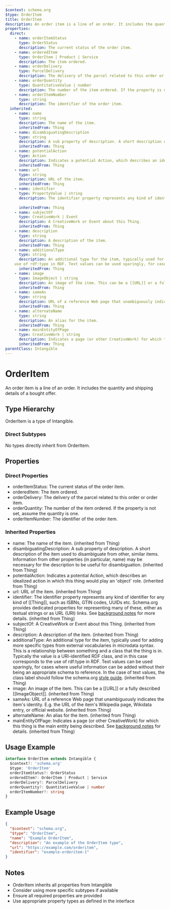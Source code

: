 ```yaml
---
$context: schema.org
$type: OrderItem
title: OrderItem
description: An order item is a line of an order. It includes the quantity and shipping details of a bought offer.
properties:
  direct:
    - name: orderItemStatus
      type: OrderStatus
      description: The current status of the order item.
    - name: orderedItem
      type: OrderItem | Product | Service
      description: The item ordered.
    - name: orderDelivery
      type: ParcelDelivery
      description: The delivery of the parcel related to this order or order item.
    - name: orderQuantity
      type: QuantitativeValue | number
      description: The number of the item ordered. If the property is not set, assume the quantity is one.
    - name: orderItemNumber
      type: string
      description: The identifier of the order item.
  inherited:
    - name: name
      type: string
      description: The name of the item.
      inheritedFrom: Thing
    - name: disambiguatingDescription
      type: string
      description: A sub property of description. A short description of the item used to disambiguate from other, similar items. Information from other properties (in particular, name) may be necessary for the description to be useful for disambiguation.
      inheritedFrom: Thing
    - name: potentialAction
      type: Action
      description: Indicates a potential Action, which describes an idealized action in which this thing would play an 'object' role.
      inheritedFrom: Thing
    - name: url
      type: string
      description: URL of the item.
      inheritedFrom: Thing
    - name: identifier
      type: PropertyValue | string
      description: The identifier property represents any kind of identifier for any kind of [[Thing]], such as ISBNs, GTIN codes, UUIDs etc. Schema.org provides dedicated properties for representing many of these, either as textual strings or as URL (URI) links. See [background notes](/docs/datamodel.html#identifierBg) for more details.
        
      inheritedFrom: Thing
    - name: subjectOf
      type: CreativeWork | Event
      description: A CreativeWork or Event about this Thing.
      inheritedFrom: Thing
    - name: description
      type: string
      description: A description of the item.
      inheritedFrom: Thing
    - name: additionalType
      type: string
      description: An additional type for the item, typically used for adding more specific types from external vocabularies in microdata syntax. This is a relationship between something and a class that the thing is in. Typically the value is a URI-identified RDF class, and in this case corresponds to the
    use of rdf:type in RDF. Text values can be used sparingly, for cases where useful information can be added without their being an appropriate schema to reference. In the case of text values, the class label should follow the schema.org <a href="https://schema.org/docs/styleguide.html">style guide</a>.
      inheritedFrom: Thing
    - name: image
      type: ImageObject | string
      description: An image of the item. This can be a [[URL]] or a fully described [[ImageObject]].
      inheritedFrom: Thing
    - name: sameAs
      type: string
      description: URL of a reference Web page that unambiguously indicates the item's identity. E.g. the URL of the item's Wikipedia page, Wikidata entry, or official website.
      inheritedFrom: Thing
    - name: alternateName
      type: string
      description: An alias for the item.
      inheritedFrom: Thing
    - name: mainEntityOfPage
      type: CreativeWork | string
      description: Indicates a page (or other CreativeWork) for which this thing is the main entity being described. See [background notes](/docs/datamodel.html#mainEntityBackground) for details.
      inheritedFrom: Thing
parentClass: Intangible
---
```

# OrderItem

An order item is a line of an order. It includes the quantity and shipping details of a bought offer.

## Type Hierarchy

OrderItem is a type of Intangible.

### Direct Subtypes

No types directly inherit from OrderItem.

## Properties

### Direct Properties

- orderItemStatus: The current status of the order item.
- orderedItem: The item ordered.
- orderDelivery: The delivery of the parcel related to this order or order item.
- orderQuantity: The number of the item ordered. If the property is not set, assume the quantity is one.
- orderItemNumber: The identifier of the order item.

### Inherited Properties

- name: The name of the item. (inherited from Thing)
- disambiguatingDescription: A sub property of description. A short description of the item used to disambiguate from other, similar items. Information from other properties (in particular, name) may be necessary for the description to be useful for disambiguation. (inherited from Thing)
- potentialAction: Indicates a potential Action, which describes an idealized action in which this thing would play an 'object' role. (inherited from Thing)
- url: URL of the item. (inherited from Thing)
- identifier: The identifier property represents any kind of identifier for any kind of [[Thing]], such as ISBNs, GTIN codes, UUIDs etc. Schema.org provides dedicated properties for representing many of these, either as textual strings or as URL (URI) links. See [background notes](/docs/datamodel.html#identifierBg) for more details.
         (inherited from Thing)
- subjectOf: A CreativeWork or Event about this Thing. (inherited from Thing)
- description: A description of the item. (inherited from Thing)
- additionalType: An additional type for the item, typically used for adding more specific types from external vocabularies in microdata syntax. This is a relationship between something and a class that the thing is in. Typically the value is a URI-identified RDF class, and in this case corresponds to the
    use of rdf:type in RDF. Text values can be used sparingly, for cases where useful information can be added without their being an appropriate schema to reference. In the case of text values, the class label should follow the schema.org <a href="https://schema.org/docs/styleguide.html">style guide</a>. (inherited from Thing)
- image: An image of the item. This can be a [[URL]] or a fully described [[ImageObject]]. (inherited from Thing)
- sameAs: URL of a reference Web page that unambiguously indicates the item's identity. E.g. the URL of the item's Wikipedia page, Wikidata entry, or official website. (inherited from Thing)
- alternateName: An alias for the item. (inherited from Thing)
- mainEntityOfPage: Indicates a page (or other CreativeWork) for which this thing is the main entity being described. See [background notes](/docs/datamodel.html#mainEntityBackground) for details. (inherited from Thing)

## Usage Example

```typescript
interface OrderItem extends Intangible {
  $context?: 'schema.org'
  $type: 'OrderItem'
  orderItemStatus?: OrderStatus
  orderedItem?: OrderItem | Product | Service
  orderDelivery?: ParcelDelivery
  orderQuantity?: QuantitativeValue | number
  orderItemNumber?: string
}
```

## Example Usage

```json
{
  "$context": "schema.org",
  "$type": "OrderItem",
  "name": "Example OrderItem",
  "description": "An example of the OrderItem type",
  "url": "https://example.com/orderitem",
  "identifier": "example-orderitem-1"
}
```

## Notes

- OrderItem inherits all properties from Intangible
- Consider using more specific subtypes if available
- Ensure all required properties are provided
- Use appropriate property types as defined in the interface